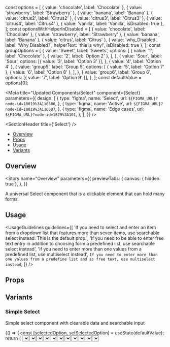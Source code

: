 const options = [
  { value: 'chocolate', label: 'Chocolate' },
  { value: 'strawberry', label: 'Strawberry' },
  { value: 'banana', label: 'Banana' },
  { value: 'citrus2', label: 'Citrus2' },
  { value: 'citrus3', label: 'Citrus3' },
  { value: 'citrus4', label: 'Citrus4' },
  { value: 'vanilla', label: 'Vanilla', isDisabled: true },
];
const optionsWithHelperInDisabled = [
  { value: 'chocolate', label: 'Chocolate' },
  { value: 'strawberry', label: 'Strawberry' },
  { value: 'banana', label: 'Banana' },
  { value: 'citrus', label: 'Citrus' },
  { value: 'why_Disabled', label: 'Why Disabled?', helperText: 'this is why!', isDisabled: true },
];
const groupOptions = [
  {
    value: 'Sweet',
    label: 'Sweets',
    options: [
      { value: '1', label: 'Chocolate' },
      { value: '2', label: 'Option 2' },
    ],
  },
  {
    value: 'Sour',
    label: 'Sour',
    options: [{ value: '3', label: 'Option 3' }],
  },
  { value: '4', label: 'Option 4' },
  {
    value: 'group5',
    label: 'Group 5',
    options: [
      { value: '5', label: 'Option 7' },
      { value: '6', label: 'Option 8' },
    ],
  },
  {
    value: 'group6',
    label: 'Group 6',
    options: [{ value: '7', label: 'Option 9' }],
  },
];
const defaultValue = options[0];

<Meta
  title="Updated Components/Select"
  component={Select}
  parameters={{
    design: [
      {
        type: 'figma',
        name: 'Select',
        url: `${FIGMA_URL}?node-id=10019%3A116506`,
      },
      {
        type: 'figma',
        name: 'Active',
        url: `${FIGMA_URL}?node-id=10019%3A116507`,
      },
      {
        type: 'figma',
        name: 'Edge cases',
        url: `${FIGMA_URL}?node-id=1879%3A101`,
      },
    ],
  }}
/>

<SectionHeader title={'Select'} />

- [Overview](#overview)
- [Props](#props)
- [Usage](#usage)
- [Variants](#variants)

## Overview

<Story
  name="Overview"
  parameters={{
    previewTabs: {
      canvas: { hidden: true },
    },
  }}
>
  <Typography>
    A universal Select component that is a clickable element that can hold many forms.
  </Typography>
</Story>

## Usage

<UsageGuidelines
  guidelines={[
    'If you need to select and enter an item from a dropdown list that features more than seven items, use searchable select instead. This is the default prop.',
    'If you need to be able to enter free text entry in addition to choosing form a predefined list, use searchable select instead',
    'If you need to enter more than one values from a predefined list, use multiselect instead',
    `If you need to enter more than one values from a predefine list and as free text, use multiselect instead`,
  ]}
/>

## Props

<Props of={Select} />

## Variants

### Simple Select

Simple select component with clearable data and searchable input

<Preview>
  <Story name="Simple Select">
    <Stack height={300}>
      <Function>
        {() => {
          const [selectedOption, setSelectedOption] = useState(defaultValue);
          return (
            <Select
              label={'Flavour'}
              options={options}
              selectedOption={selectedOption}
              onChange={setSelectedOption}
              isCreatable={boolean('isCreatable', false)}
              isVirtualized={boolean('isVirtualized', true)}
            />
          );
        }}
      </Function>
      <Function>
        {() => {
          const [selectedOption, setSelectedOption] = useState(defaultValue);
          return (
            <Select
              label={'Flavour'}
              options={options}
              selectedOption={selectedOption}
              onChange={setSelectedOption}
              isCreatable={boolean('isCreatable', false)}
            />
          );
        }}
      </Function>
      <Function>
        {() => {
          const [selectedOption, setSelectedOption] = useState(defaultValue);
          return (
            <Select
              label={'Flavour'}
              options={options}
              selectedOption={selectedOption}
              onChange={setSelectedOption}
              isCreatable={boolean('isCreatable', false)}
            />
          );
        }}
      </Function>
    </Stack>
  </Story>
</Preview>

### Select with Statuses

Select with Statuses

<Preview>
  <Story name="Select with Statuses" parameters={{ decorators: [withKnobs] }}>
    <Stack height={350}>
      <Function>
        {() => {
          const [selectedOption, setSelectedOption] = useState(defaultValue);
          return (
            <Select
              label={'Normal'}
              status={{
                type: 'normal',
                hintMessage: text('Custom Hint Message', 'Hint Message'),
              }}
              options={options}
              selectedOption={selectedOption}
              onChange={setSelectedOption}
              isCreatable={boolean('isCreatable', false)}
              isVirtualized={boolean('isVirtualized', true)}
            />
          );
        }}
      </Function>
      <Function>
        {() => {
          const [selectedOption, setSelectedOption] = useState(defaultValue);
          return (
            <Select
              label={'Error'}
              status={{
                type: 'error',
                hintMessage: text('Custom Error Message', 'Error Message'),
              }}
              options={options}
              selectedOption={selectedOption}
              onChange={setSelectedOption}
              isCreatable={boolean('isCreatable', false)}
              isVirtualized={boolean('isVirtualized', true)}
            />
          );
        }}
      </Function>
      <Function>
        {() => {
          const [selectedOption, setSelectedOption] = useState(defaultValue);
          return (
            <Select
              label={'Read-only'}
              status={{
                type: 'read-only',
                hintMessage: text('Custom Hint Message', 'Hint Message'),
              }}
              options={options}
              selectedOption={selectedOption}
              onChange={setSelectedOption}
              isCreatable={boolean('isCreatable', false)}
              isVirtualized={boolean('isVirtualized', true)}
            />
          );
        }}
      </Function>
    </Stack>
  </Story>
</Preview>

### Select with uncontrolled state

Select with uncontrolled state

<Preview>
  <Story name="Select with uncontrolled state" parameters={{ decorators: [withKnobs] }}>
    <Stack height={350}>
      <StatefulSelect
        label={'Label'}
        status={{
          type: 'normal',
          hintMessage: text(
            'Custom Hint Message',
            'This is a select with uncontrolled value, see code for more'
          ),
        }}
        options={options}
        selectedOption={defaultValue}
      />
    </Stack>
  </Story>
</Preview>

### Select with Highlighted search term

Simple select component where searched term is highlighted in options

<Preview>
  <Story name="Select with Highlight">
    <Stack height={350}>
      <Function>
        {() => {
          const [selectedOption, setSelectedOption] = useState(defaultValue);
          return (
            <Select
              hasHighlightSearch
              selectedOption={selectedOption}
              onChange={setSelectedOption}
              label={'Flavour'}
              options={options}
            />
          );
        }}
      </Function>
    </Stack>
  </Story>
</Preview>

### Simple Group Select

Simple select component with grouped data and searchable input

<Preview>
  <Story name="Simple Group Select">
    <Stack height={350}>
      <Function>
        {() => {
          const [selectedOption, setSelectedOption] = useState(defaultValue);
          return (
            <Select
              label={'Group Select'}
              hasHighlightSearch
              selectedOption={selectedOption}
              onChange={setSelectedOption}
              options={groupOptions}
            />
          );
        }}
      </Function>
    </Stack>
  </Story>
</Preview>

### Not Searchable Select

Not Searchable Select

<Preview>
  <Story name="Not Searchable Select">
    <Stack height={350}>
      <Function>
        {() => {
          const [selectedOption, setSelectedOption] = useState(defaultValue);
          return (
            <Select
              isSearchable={false}
              selectedOption={selectedOption}
              onChange={setSelectedOption}
              label={'Flavour'}
              options={options}
            />
          );
        }}
      </Function>
    </Stack>
  </Story>
</Preview>

### Disabled Select

Select disabled with label

<Preview>
  <Story name="Disabled Select">
    <Stack>
      <Select
        isDisabled
        label={'Label'}
        options={options}
        status={{ type: 'normal', hintMessage: 'This field is disabled' }}
      />
    </Stack>
  </Story>
</Preview>

### Disabled option with helper text

Disabled option with helper text

<Preview>
  <Story name="Disabled option with helper text">
    <Stack height={350}>
      <Function>
        {() => {
          const [selectedOption, setSelectedOption] = useState(defaultValue);
          return (
            <Select
              isSearchable={false}
              selectedOption={selectedOption}
              onChange={setSelectedOption}
              label={'Flavour'}
              options={optionsWithHelperInDisabled}
            />
          );
        }}
      </Function>
    </Stack>
  </Story>
</Preview>

### Select with Async and Loading

Select that support asynchronous fetching, with loading status

<Preview>
  <Story name="Async Select">
    <SelectShowcase />
  </Story>
</Preview>

### Select with Async, Loading and Minimum Characters to Search for

Select that support asynchronous fetching, with loading status

<Preview>
  <Story name="Async Select with min characters">
    <SelectShowcase minCharactersToSearch={3} />
  </Story>
</Preview>

### Select with edge case

Select cases where it gets to minimum and maximum width based on options <br />

1. max width of floating menu to 620 and then ellipsis <br />
2. max width with smaller floating menu content that set to max
3. min size (150px) for both

<Preview>
  <Story name="Select with edge case">
    <EdgeCasesSelectShowcase />
  </Story>
</Preview>

### MultiSelect

A Select component with multiple selected options represented as Chips. <br/>

_. To initiate a MultiSelect, the `multi` prop must be set to `true`
_. In this variation the props: `leftIcon` and `size` are deprecated (`size` is always set to `md` by default). <br/>
_. Instead of the `selectedOption` prop we now use the `selectedOptions` prop (with type: `SelectOption[]`) .
_. When in MultiSelect, `onClear` prop refers to the all selected options deletion and `onOptionDelete` prop refers to single option deletion

<Preview>
  <Story name="MultiSelect">
    <MultiSelectShowcase
      isDisabled={boolean('isDisabled', false)}
      status={{
        type: select('Status', ['error', 'normal', 'read-only'], 'normal'),
        hintMessage: text('Hint/Error message', 'Message in Text Field'),
      }}
      hasSelectAllOption={boolean('hasSelectAllOption', false)}
      isCreatable={boolean('isCreatable', false)}
    />
  </Story>
</Preview>
